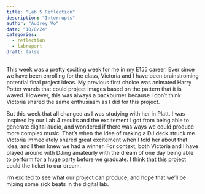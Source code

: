 ```yaml
---
title: "Lab 5 Reflection"
description: "Interrupts"
author: "Audrey Vo"
date: "10/8/24"
categories:
  - reflection
  - labreport
draft: false
---
```


This week was a pretty exciting week for me in my E155 career. Ever since we have been enrolling for the class, Victoria and I have been brainstroming potential final project ideas. My previous first choice was animated Harry Potter wands that could project images based on the pattern that it is waved. However, this was always a backburner because I don't think Victoria shared the same enthusiasm as I did for this project. 

But this week that all changed as I was studying with her in Platt. I was inspired by our Lab 4 results and the excitement I got from being able to generate digital audio, and wondered if there was ways we could produce more complex music. That's when the idea of making a DJ deck struck me. Victoria immediately shared great excitement when I told her about that idea, and I then knew we had a winner. For context, both Victoria and I have played around with DJing amateurly with the dream of one day being able to perform for a huge party before we graduate. I think that this project could the ticket to our dream.

I'm excited to see what our project can produce, and hope that we'll be mixing some sick beats in the digital lab.